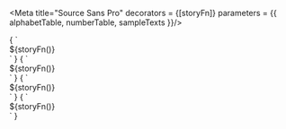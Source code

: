 
<Meta title="Source Sans Pro" decorators = {[storyFn]} parameters = {{ alphabetTable, numberTable, sampleTexts }}/>

<Preview>
  <Story name='uppercaseLetters' decorators = {[storyFn]} parameters={{
    design: alphabetTable()
  }}>{
    `<div>
   ${storyFn()}
    <div/>`
  }</Story>
</Preview>

<Preview>
  <Story name='lowercaseLetters' decorators = {[storyFn]} parameters={{
    design: alphabetTable(['lowercase'])
  }}>{
     `<div>
   ${storyFn()}
    <div/>`
  }</Story>
</Preview>

<Preview>
  <Story name='numbers' decorators = {[storyFn]} parameters={{
    design: numberTable
  }}>{
     `<div>
   ${storyFn()}
    <div/>`
  }</Story>
</Preview>

<Preview>
  <Story name='pangrams' decorators = {[storyFn]} parameters={{
    design: sampleTexts
  }}>{
    `<div>
   ${storyFn()}
    <div/>`
  }</Story>
</Preview>
 